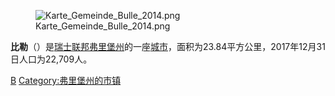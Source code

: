 {{Expand language|1=en|time=2020-07-05T13:05:26+00:00}}
{{Unreferenced|time=2020-07-05T13:05:26+00:00}}
{{Infobox settlement
| name = 比勒
| native_name = Bulle
| nickname = 
| settlement_type = 城市
| image_skyline = File:Le Paquier, FR nw Ri O - Bulle v SW.jpg
| imagesize = 
| image_caption = 比勒市风光
| image_flag = 
| flag_size = 
| image_seal = File:Bulle - Coat of arms 2.svg
| seal_size = 100x80px
| image_shield = 
| pushpin_map = Switzerland
| pushpin_label_position = bottom
| subdivision_type = 国家
| subdivision_name = {{CHE}}
| subdivision_type1 = [[瑞士行政区划|州]]
| subdivision_name1 = [[弗里堡州|弗里堡州]]
| subdivision_type2 = [[区_(瑞士)|区]]
| subdivision_name2 = {{link-de|格雷耶斯区|Greyerzbezirk}}
| subdivision_type3 = 
| subdivision_name3 = 
| leader_title = 
| leader_name = 
| established_title = 
| established_date = 
| established_title2 = 
| established_date2 = 
| elevation_m = 771
| area_total_km2 = 23.84
| population_as_of = 2017年12月31日
| population_total = 22709
| population_density_km2 = auto
| timezone = [[欧洲中部时间|CET]]
| utc_offset = +1
| timezone_DST = [[欧洲中部夏令时间|CEST]]
| utc_offset_DST = +2
| coordinates = {{coord|46|37|3|N|7|3|29|E|region:|display=inline}}
| postal_code_type = [[邮编|邮编]]
| postal_code = 1630
| area_code = 
| blank_name = 
| blank_info = 
| website = {{url|www.bulle.ch}}
}}

[[File:Karte_Gemeinde_Bulle_2014.png|thumb]]

'''比勒'''（{{lang-fr|Bulle}}）是[[瑞士联邦|瑞士联邦]][[弗里堡州|弗里堡州]]的一座[[瑞士城市列表|城市]]，面积为23.84平方公里，2017年12月31日人口为22,709人。

{{Authority control}}
{{Switzerland-stub}}

[[Category:瑞士城市|B]]
[[Category:弗里堡州的市镇|Category:弗里堡州的市镇]]